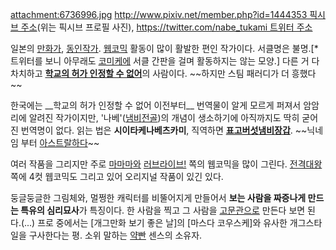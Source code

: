 attachment:6736996.jpg
[[http://www.pixiv.net/member.php?id=1444353 픽시브 주소]](위는 픽시브 프로필 사진), [[https://twitter.com/nabe_tukami 트위터 주소]]

일본의 [[만화가]], [[동인작가]]. [[웹코믹]] 활동이 많이 활발한 편인 작가이다. 서클명은 불명.[* 트위터를 보니 아무래도 [[코미케]]에 서클 간판을 걸며 활동하지는 않는 모양.]
다른 거 다 차치하고 '''[[학교의 허가 인정할 수 없어]]'''의 사람이다. ~~하지만 스팀 패러디가 더 흥했다~~

한국에는 __학교의 허가 인정할 수 없어 이전부터__ 번역물이 알게 모르게 퍼져서 암암리에 알려진 작가이지만, '나베'([[냄비]][[전골]])의 개념이 생소하기에 아직까지도 딱히 굳어진 번역명이 없다. 읽는 법은 '''시이타케나베츠카미''', 직역하면 '''[[표고버섯]][[냄비]][[장갑]]'''. ~~닉네임 부터 [[아스트랄]]하다~~

여러 작품을 그리지만 주로 [[마마마]]와 [[러브라이브!]] 쪽의 웹코믹을 많이 그린다. [[전격대왕]] 쪽에 4컷 웹코믹도 그리고 있어 오리지널 작품이 있긴 있다.

둥글둥글한 그림체와, 멀쩡한 캐릭터를 비뚤어지게 만들어서 '''보는 사람을 짜증나게 만드는 특유의 심리묘사'''가 특징이다. 한 사람을 찍고 그 사람을 [[고문관]]으로 만든다 보면 된다.(...) 프로 중에서는 [개그만화 보기 좋은 날]의 [마스다 코우스케]와 유사한 개그스타일을 구사한다는 평. 소위 말하는 [[약빨다|약빤]] 센스의 소유자. 

